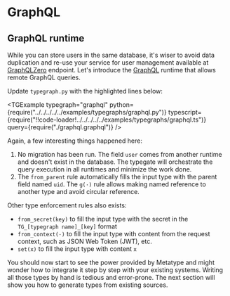 
# GraphQL

## GraphQL runtime

While you can store users in the same database, it's wiser to avoid data duplication and re-use your service for user management available at [GraphQLZero](https://graphqlzero.almansi.me) endpoint. Let's introduce the [GraphQL](https://spec.graphql.org/October2021/) runtime that allows remote GraphQL queries.

Update `typegraph.py` with the highlighted lines below:

<TGExample
  typegraph="graphql"
  python={require("../../../../../examples/typegraphs/graphql.py")}
  typescript={require("!!code-loader!../../../../../examples/typegraphs/graphql.ts")}
  query={require("./graphql.graphql")}
/>

Again, a few interesting things happened here:

1. No migration has been run. The field `user` comes from another runtime and doesn't exist in the database. The typegate will orchestrate the query execution in all runtimes and minimize the work done.
2. The `from_parent` rule automatically fills the input type with the parent field named `uid`. The `g(·)` rule allows making named reference to another type and avoid circular reference.

Other type enforcement rules also exists:

- `from_secret(key)` to fill the input type with the secret in the `TG_[typegraph name]_[key]` format
- `from_context(·)` to fill the input type with content from the request context, such as JSON Web Token (JWT), etc.
- `set(x)` to fill the input type with content `x`

You should now start to see the power provided by Metatype and might wonder how to integrate it step by step with your existing systems. Writing all those types by hand is tedious and error-prone. The next section will show you how to generate types from existing sources.
